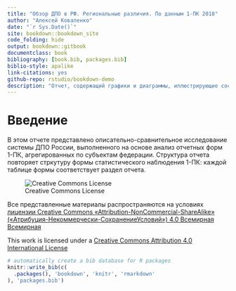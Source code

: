 ```yaml
--- 
title: "Обзор ДПО в РФ. Региональные различия. По данным 1-ПК 2018"
author: "Алексей Коваленко"
date: "`r Sys.Date()`"
site: bookdown::bookdown_site
code_folding: hide
output: bookdown::gitbook
documentclass: book
bibliography: [book.bib, packages.bib]
biblio-style: apalike
link-citations: yes
github-repo: rstudio/bookdown-demo
description: "Отчет, содержащий графики и диаграммы, иллюстрирующие состояние системы ДПО в РФ и региональные различия в разрезе субъектов федерации. The output format for this example is bookdown::gitbook."
---
```


# Введение {-}

В этом отчете представлено описательно-сравнительное исследование системы ДПО России, выполненного на основе анализ отчетных форм 1-ПК, агрегированных по субъектам федерации. Структура отчета повторяет стркутуру формы статистического наблюдения 1-ПК: каждой таблице формы соответствует раздел отчета.


![Creative Commons License](images/cc-by-nc-sa-88x31.png)

Все представленные материалы распространяются на условиях [лицензии Creative Commons «Attribution-NonCommercial-ShareAlike» («Атрибуция-Некоммерчески-СохранениеУсловий») 4.0 Всемирная Всемирная](href="http://creativecommons.org/licenses/by-nc/4.0/)

This work is licensed under a [Creative Commons Attribution 4.0 International License](href="http://creativecommons.org/licenses/by/4.0/)



```r
# automatically create a bib database for R packages
knitr::write_bib(c(
  .packages(), 'bookdown', 'knitr', 'rmarkdown'
), 'packages.bib')
```
